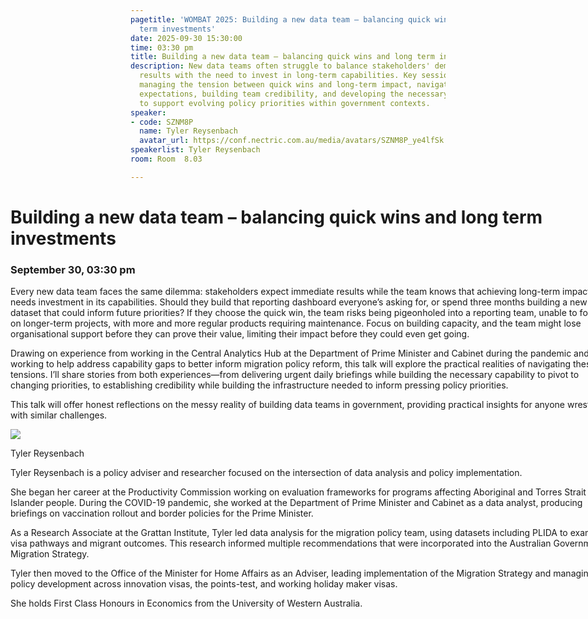 ```yaml
---
pagetitle: 'WOMBAT 2025: Building a new data team – balancing quick wins and long
  term investments'
date: 2025-09-30 15:30:00
time: 03:30 pm
title: Building a new data team – balancing quick wins and long term investments
description: New data teams often struggle to balance stakeholders' demands for immediate
  results with the need to invest in long-term capabilities. Key session topics include
  managing the tension between quick wins and long-term impact, navigating stakeholder
  expectations, building team credibility, and developing the necessary infrastructure
  to support evolving policy priorities within government contexts.
speaker:
- code: SZNM8P
  name: Tyler Reysenbach
  avatar_url: https://conf.nectric.com.au/media/avatars/SZNM8P_ye4lfSk.png
speakerlist: Tyler Reysenbach
room: Room  8.03

---
```


:::::: {.grid style="width: 100vw;  transform: translateX(-20%);"}
::: {#sponsors_banner .g-col-12 .title}
# Building a new data team – balancing quick wins and long term investments

### September 30, 03:30 pm
:::

::: {.g-col-12 .full_text_block style="min-width: 640px; max-width:1080px; margin: 0 auto"}

Every new data team faces the same dilemma: stakeholders expect immediate results while the team knows that achieving long-term impact needs investment in its capabilities. Should they build that reporting dashboard everyone's asking for, or spend three months building a new dataset that could inform future priorities? If they choose the quick win, the team risks being pigeonholed into a reporting team, unable to focus on longer-term projects, with more and more regular products requiring maintenance. Focus on building capacity, and the team might lose organisational support before they can prove their value, limiting their impact before they could even get going.

Drawing on experience from working in the Central Analytics Hub at the Department of Prime Minister and Cabinet during the pandemic and working to help address capability gaps to better inform migration policy reform, this talk will explore the practical realities of navigating these tensions. I'll share stories from both experiences—from delivering urgent daily briefings while building the necessary capability to pivot to changing priorities, to establishing credibility while building the infrastructure needed to inform pressing policy priorities.

This talk will offer honest reflections on the messy reality of building data teams in government, providing practical insights for anyone wrestling with similar challenges.






::: speaker

:::{.speaker-header}
![](https://conf.nectric.com.au/media/avatars/SZNM8P_ye4lfSk.png) 
:::

:::{.speaker-name}
Tyler Reysenbach
:::

:::{.speaker-bio}
Tyler Reysenbach is a policy adviser and researcher focused on the intersection of data analysis and policy implementation.

She began her career at the Productivity Commission working on evaluation frameworks for programs affecting Aboriginal and Torres Strait Islander people. During the COVID-19 pandemic, she worked at the Department of Prime Minister and Cabinet as a data analyst, producing briefings on vaccination rollout and border policies for the Prime Minister.

As a Research Associate at the Grattan Institute, Tyler led data analysis for the migration policy team, using datasets including PLIDA to examine visa pathways and migrant outcomes. This research informed multiple recommendations that were incorporated into the Australian Government's Migration Strategy.

Tyler then moved to the Office of the Minister for Home Affairs as an Adviser, leading implementation of the Migration Strategy and managing policy development across innovation visas, the points-test, and working holiday maker visas.

She holds First Class Honours in Economics from the University of Western Australia.
:::

:::



:::

<div>

</div>
::::::

```{=html}
<style>
#title-block-header {
display: none !important;
}
</style>
```
